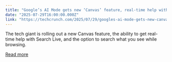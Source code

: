 ```yaml
---
title: "Google’s AI Mode gets new ‘Canvas’ feature, real-time help with Search Live, and more"
date: "2025-07-29T16:00:00.000Z"
link: "https://techcrunch.com/2025/07/29/googles-ai-mode-gets-new-canvas-feature-real-time-help-with-search-live-and-more/"
---
```


The tech giant is rolling out a new Canvas feature, the ability to get real-time help with Search Live, and the option to search what you see while browsing. 

[Read more](https://techcrunch.com/2025/07/29/googles-ai-mode-gets-new-canvas-feature-real-time-help-with-search-live-and-more/)
